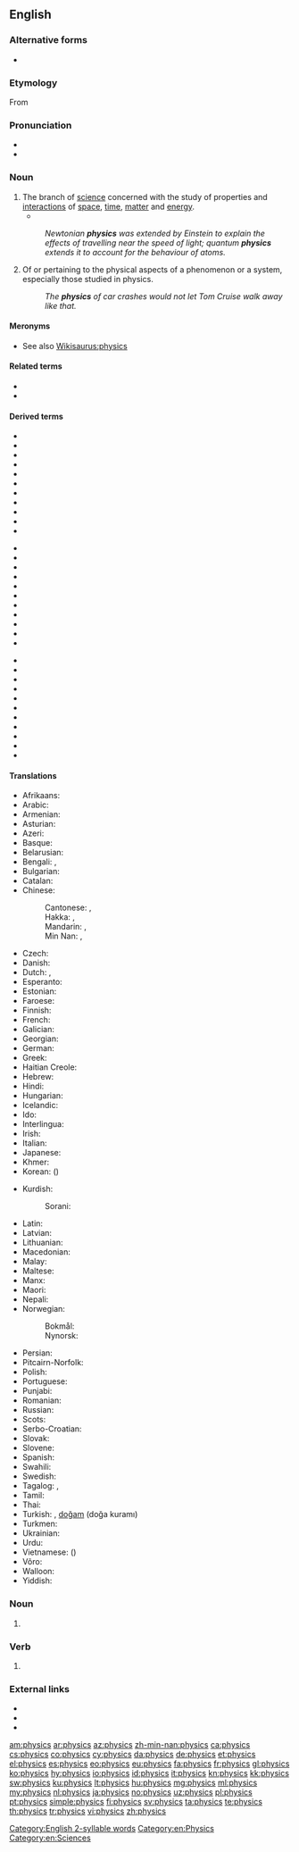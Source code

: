 {{wikiversity lecture}}
==English==
{{wikipedia}}

===Alternative forms===
* {{l|en|physicks}} {{qualifier|obsolete}}

===Etymology===
{{PIE root|en|bʰuH}}
From {{etyl|grc|en}} {{m|grc|φυσικός||natural}}

===Pronunciation===
* {{IPA|/ˈfɪz.ɪks/|lang=en}}
* {{audio|en-us-physics.ogg|Audio (US)|lang=en}}
 [[Category:English 2-syllable words]]

===Noun===
{{en-noun|-}}

# The branch of [[science]] concerned with the study of properties and [[interaction]]s of [[space]], [[time]], [[matter]] and [[energy]].
#* {{quote-magazine|date=2012-03
|author={{w|Jeremy Bernstein}}
|title=A Palette of Particles
|volume=100|issue=2|page=146
|magazine={{w|American Scientist}}
|url=http://www.americanscientist.org/issues/feature/2012/2/a-palette-of-particles
|passage=The '''physics''' of elementary particles in the 20th century was distinguished by the observation of particles whose existence had been predicted by theorists sometimes decades earlier.}}
#: ''Newtonian '''physics''' was extended by Einstein to explain the effects of travelling near the speed of light; quantum '''physics''' extends it to account for the behaviour of atoms.''
# Of or pertaining to the physical aspects of a phenomenon or a system, especially those studied in physics.
#: ''The '''physics''' of car crashes would not let Tom Cruise walk away like that.''

====Meronyms====
* See also [[Wikisaurus:physics]]

====Related terms====
* {{l|en|physical}}
* {{l|en|physicist}}

====Derived terms====
{{top3}}
* {{l|en|aerophysics}}
* {{l|en|astrophysics}}
* {{l|en|attophysics}}
* {{l|en|biophysics}}
* {{l|en|cartoon physics}}
* {{l|en|chemical physics}}
* {{l|en|classical physics}}
* {{l|en|econophysics}}
* {{l|en|ecophysics}}
* {{l|en|gastrophysics}}
* {{l|en|geophysics}}
{{mid3}}
* {{l|en|heliophysics}}
* {{l|en|macrophysics}}
* {{l|en|metametaphysics}}
* {{l|en|metaphysics}}
* {{l|en|microphysics}}
* {{l|en|modern physics}}
* {{l|en|neurophysics}}
* {{l|en|nonphysics}}
* {{l|en|nuclear physics}}
* {{l|en|particle physics}}
* {{l|en|pataphysics}}
{{mid3}}
* {{l|en|petrophysics}}
* {{l|en|photophysics}}
* {{l|en|psychophysics}}
* {{l|en|quantum biophysics}}
* {{l|en|quantum physics}}
* {{l|en|radiation physics}}
* {{l|en|radiophysics}}
* {{l|en|sociophysics}}
* {{l|en|soil physics}}
* {{l|en|tectonophysics}}
* {{l|en|theoretical physics}}
{{bottom}}

====Translations====
{{trans-top|Branch of Science}}
* Afrikaans: {{t|af|fisika}}
* Arabic: {{t+|ar|فِيزِيَاء|f}}
* Armenian: {{t+|hy|ֆիզիկա}}
* Asturian: {{t|ast|física|f}}
* Azeri: {{t+|az|fizika}}
* Basque: {{t+|eu|fisika}}
* Belarusian: {{t|be|фізіка|f|tr=fízika|sc=Cyrl}}
* Bengali: {{t|bn|পদার্থবিজ্ঞান|tr=pôdarthôbiggan|sc=Beng}}, {{t+|bn|পদার্থবিদ্যা|tr=pôdarthôbidya|sc=Beng}}
* Bulgarian: {{t+|bg|физика|f|tr=fízika|sc=Cyrl}}
* Catalan: {{t+|ca|física|f}}
* Chinese:
*: Cantonese: {{t|yue|物理學|sc=Hani}}, {{t|yue|物理学|tr=mat6 lei5 hok6|sc=Hani}}
*: Hakka: {{t|hak|物理學|sc=Hani}}, {{t|hak|物理学|tr=vu̍t-lî-ho̍k|sc=Hani}}
*: Mandarin: {{t+|cmn|物理學|sc=Hani}}, {{t+|cmn|物理学|tr=wùlǐxué|sc=Hani}}
*: Min Nan: {{t|nan|物理學|sc=Hani}}, {{t|nan|物理学|tr=bu̍t-lí-ha̍k|sc=Hani}}
* Czech: {{t+|cs|fyzika|f}}
* Danish: {{t+|da|fysik|c}}
* Dutch: {{t+|nl|natuurkunde|f}}, {{t+|nl|fysica|f}}
* Esperanto: {{t+|eo|fiziko}}
* Estonian: {{t+|et|füüsika}}
* Faroese: {{t+|fo|alisfrøði|f}}
* Finnish: {{t+|fi|fysiikka}}
* French: {{t+|fr|physique|f}}
* Galician: {{t+|gl|física|f}}
* Georgian: {{t|ka|ფიზიკა}}
* German: {{t+|de|Physik|f}}
* Greek: {{t+|el|φυσική|f}}
* Haitian Creole: {{t|ht|fizik}}
* Hebrew: {{t+|he|פיזיקה|f|tr=fizika|sc=Hebr}}
* Hindi: {{t|hi|भौतिक शास्त्र|m|tr=bautik śāstra|sc=Deva}}
* Hungarian: {{t+|hu|fizika}}
* Icelandic: {{t+|is|eðlisfræði|f}}
* Ido: {{t+|io|fiziko}}
* Interlingua: {{t|ia|physica|f}}
* Irish: {{t|ga|fisic|f}}
* Italian: {{t+|it|fisica|f}}
* Japanese: {{t+|ja|物理学|tr=ぶつりがく, butsurigaku|sc=Jpan}}
* Khmer: {{t|km|រូបសាស្ដ្រ|tr=ruupsaah|sc=Khmr}}
* Korean: {{t+|ko|물리학|sc=Kore}} ({{t+|ko|物理學|sc=Kore}})
{{trans-mid}}
* Kurdish:
*: Sorani: {{t|ku|فیزیا}}
* Latin: {{t|la|physica|f}}
* Latvian: {{t|lv|fizika|f}}
* Lithuanian: {{t+|lt|fizika|f}}
* Macedonian: {{t|mk|физика|f|tr=fízika|sc=Cyrl}}
* Malay: {{t|ms|fizik}}
* Maltese: {{t|mt|fiżika|f}}
* Manx: {{t|gv|fishag}}
* Maori: {{t|mi|mātai ahupūngao}}
* Nepali: {{t|ne|भाैतिक शास्त्र|sc=Deva}}
* Norwegian:
*: Bokmål: {{t+|nb|fysikk|m}}
*: Nynorsk: {{t|nn|fysikk|m}}
* Persian: {{t+|fa|فیزیک|tr=fizik|sc=fa-Arab}}
* Pitcairn-Norfolk: {{t|pih|fisiks}}
* Polish: {{t+|pl|fizyka|f}}
* Portuguese: {{t+|pt|física|f}}
* Punjabi: {{t|pa|ਭੌਤਿਕ ਵਿਗਿਆਨ|m|tr=bhautik vigiyaan|sc=Guru}}
* Romanian: {{t+|ro|fizică|f}}
* Russian: {{t+|ru|фи́зика|f}}
* Scots: {{t|sco|pheesics}}
* Serbo-Croatian: {{t+|sh|fizika|f}}
* Slovak: {{t+|sk|fyzika|f}}
* Slovene: {{t+|sl|fizika|f}}
* Spanish: {{t+|es|física|f}}
* Swahili: {{t+|sw|fizikia}}
* Swedish: {{t+|sv|fysik|c}}
* Tagalog: {{t+|tl|liknayan}}, {{t|tl|pisika}}
* Tamil: {{t|ta|பெளதிகம்|tr=pautikam|sc=Taml}}
* Thai: {{t+|th|ฟิสิกส์|tr=físìk}}
* Turkish: {{t+|tr|fizik}}, [[doğam]] (doğa kuramı)
* Turkmen: {{t|tk|fizika}}
* Ukrainian: {{t|uk|фізика|f|tr=fízyka|sc=Cyrl}}
* Urdu: {{t|ur|طبیعیات|tr=tabi'iyaat|f|sc=ur-Arab}}
* Vietnamese: {{t+|vi|vật lý học}} ({{t|vi|物理學}})
* Võro: {{t|vro|füüsiga}}
* Walloon: {{t+|wa|fizike|f}}
* Yiddish: {{t|yi|פֿיזיק|f}}
{{trans-bottom}}

===Noun===
{{head|en|noun plural form}}

# {{plural of|physic|lang=en}}

===Verb===
{{head|en|verb form}}

# {{en-third-person singular of|physic}}

===External links===
* {{R:Webster 1913}}
* {{R:Century 1911}}
* {{R:OneLook}}

[[Category:en:Physics]]
[[Category:en:Sciences]]

[[am:physics]]
[[ar:physics]]
[[az:physics]]
[[zh-min-nan:physics]]
[[ca:physics]]
[[cs:physics]]
[[co:physics]]
[[cy:physics]]
[[da:physics]]
[[de:physics]]
[[et:physics]]
[[el:physics]]
[[es:physics]]
[[eo:physics]]
[[eu:physics]]
[[fa:physics]]
[[fr:physics]]
[[gl:physics]]
[[ko:physics]]
[[hy:physics]]
[[io:physics]]
[[id:physics]]
[[it:physics]]
[[kn:physics]]
[[kk:physics]]
[[sw:physics]]
[[ku:physics]]
[[lt:physics]]
[[hu:physics]]
[[mg:physics]]
[[ml:physics]]
[[my:physics]]
[[nl:physics]]
[[ja:physics]]
[[no:physics]]
[[uz:physics]]
[[pl:physics]]
[[pt:physics]]
[[simple:physics]]
[[fi:physics]]
[[sv:physics]]
[[ta:physics]]
[[te:physics]]
[[th:physics]]
[[tr:physics]]
[[vi:physics]]
[[zh:physics]]